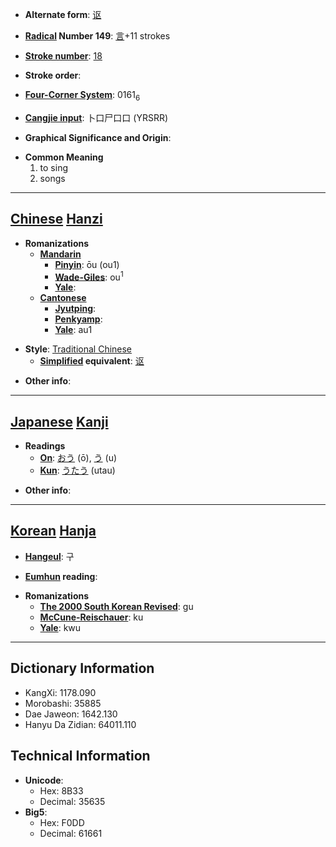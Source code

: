 * '''Alternate form''': [[讴]]

* '''[[Wiktionary:Chinese radical index| Radical]] Number 149''': [[Wiktionary:Chinese radical index 言|言]]+11 strokes

* '''[[Wiktionary:Chinese total strokes index|Stroke number]]''': [[Wiktionary:Chinese total strokes index 18|18]]

* '''Stroke order''': 

* '''[[Wiktionary:Chinese four corner index|Four-Corner System]]''': 0161<sub>6</sub>

* '''[[Wiktionary:Chinese Cangjie index|Cangjie input]]''': 卜口尸口口 (YRSRR)

* '''Graphical Significance and Origin''': 

* '''Common Meaning'''
*#to sing
*# songs


----

== [[Chinese]] [[Hanzi]] ==

* '''Romanizations'''
** '''[[Mandarin]]'''
*** '''[[Pinyin]]''': ōu (ou1)
*** '''[[Wade-Giles]]''': ou<sup>1</sup>
*** '''[[Yale]]''': 
** '''[[Cantonese]]'''
*** '''[[Jyutping]]''':
*** '''[[Penkyamp]]''': 
*** '''[[Yale]]''': au1

* '''Style''': [[Traditional Chinese]] 
** '''[[Simplified Chinese|Simplified]] equivalent''': [[讴]]

* '''Other info''': 

----

== [[Japanese]] [[Kanji]] ==

* '''Readings'''
** '''[[On]]''': [[おう]] (ō), [[う]] (u)
** '''[[Kun]]''': [[うたう]] (utau)

* '''Other info''':  

----

== [[Korean]] [[Hanja]] ==

* '''[[Hangeul]]''': 구

* '''[[Eumhun]] reading''': 

* '''Romanizations'''
** '''[[The 2000 South Korean Revised Romanization|The 2000 South Korean Revised]]''': gu
** '''[[McCune-Reischauer]]''': ku
** '''[[Yale]]''': kwu

----

== Dictionary Information ==

* KangXi: 1178.090
* Morobashi: 35885
* Dae Jaweon: 1642.130
* Hanyu Da Zidian: 64011.110

== Technical Information ==

* '''Unicode''':
** Hex: 8B33
** Decimal: 35635
* '''Big5''':
** Hex: F0DD
** Decimal: 61661